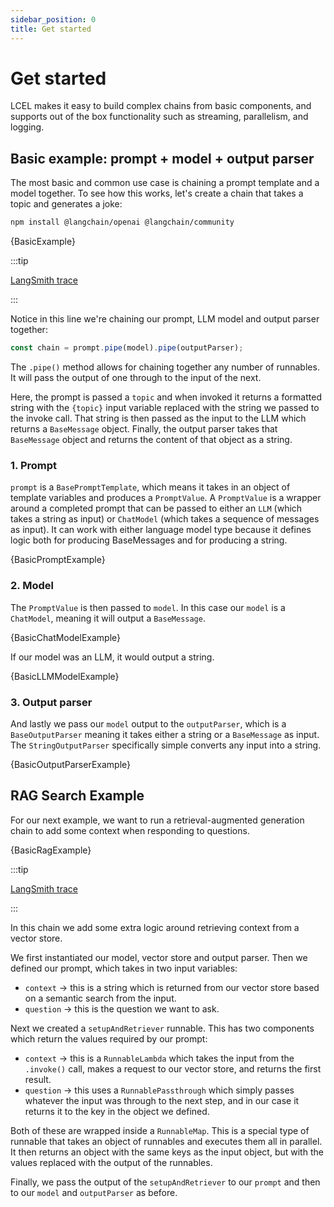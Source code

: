 ```yaml
---
sidebar_position: 0
title: Get started
---
```



# Get started

LCEL makes it easy to build complex chains from basic components, and supports out of the box functionality such as streaming, parallelism, and logging.

## Basic example: prompt + model + output parser

The most basic and common use case is chaining a prompt template and a model together. To see how this works, let's create a chain that takes a topic and generates a joke:


<IntegrationInstallTooltip></IntegrationInstallTooltip>

```bash npm2yarn
npm install @langchain/openai @langchain/community
```

<CodeBlock language="typescript">{BasicExample}</CodeBlock>

:::tip

[LangSmith trace](https://smith.langchain.com/public/dcac6d79-5254-4889-a974-4b3abaf605b4/r)

:::

Notice in this line we're chaining our prompt, LLM model and output parser together:

```typescript
const chain = prompt.pipe(model).pipe(outputParser);
```

The `.pipe()` method allows for chaining together any number of runnables. It will pass the output of one through to the input of the next.

Here, the prompt is passed a `topic` and when invoked it returns a formatted string with the `{topic}` input variable replaced with the string we passed to the invoke call.
That string is then passed as the input to the LLM which returns a `BaseMessage` object. Finally, the output parser takes that `BaseMessage` object and returns the content of that object as a string.

### 1. Prompt

`prompt` is a `BasePromptTemplate`, which means it takes in an object of template variables and produces a `PromptValue`.
A `PromptValue` is a wrapper around a completed prompt that can be passed to either an `LLM` (which takes a string as input) or `ChatModel` (which takes a sequence of messages as input).
It can work with either language model type because it defines logic both for producing BaseMessages and for producing a string.

<CodeBlock language="typescript">{BasicPromptExample}</CodeBlock>

### 2. Model

The `PromptValue` is then passed to `model`. In this case our `model` is a `ChatModel`, meaning it will output a `BaseMessage`.

<CodeBlock language="typescript">{BasicChatModelExample}</CodeBlock>

If our model was an LLM, it would output a string.

<CodeBlock language="typescript">{BasicLLMModelExample}</CodeBlock>

### 3. Output parser

And lastly we pass our `model` output to the `outputParser`, which is a `BaseOutputParser` meaning it takes either a string or a `BaseMessage` as input. The `StringOutputParser` specifically simple converts any input into a string.

<CodeBlock language="typescript">{BasicOutputParserExample}</CodeBlock>

## RAG Search Example

For our next example, we want to run a retrieval-augmented generation chain to add some context when responding to questions.

<CodeBlock language="typescript">{BasicRagExample}</CodeBlock>

:::tip

[LangSmith trace](https://smith.langchain.com/public/f0205e20-c46f-47cd-a3a4-6a95451f8a25/r)

:::

In this chain we add some extra logic around retrieving context from a vector store.

We first instantiated our model, vector store and output parser. Then we defined our prompt, which takes in two input variables:

- `context` -> this is a string which is returned from our vector store based on a semantic search from the input.
- `question` -> this is the question we want to ask.

Next we created a `setupAndRetriever` runnable. This has two components which return the values required by our prompt:

- `context` -> this is a `RunnableLambda` which takes the input from the `.invoke()` call, makes a request to our vector store, and returns the first result.
- `question` -> this uses a `RunnablePassthrough` which simply passes whatever the input was through to the next step, and in our case it returns it to the key in the object we defined.

Both of these are wrapped inside a `RunnableMap`. This is a special type of runnable that takes an object of runnables and executes them all in parallel.
It then returns an object with the same keys as the input object, but with the values replaced with the output of the runnables.

Finally, we pass the output of the `setupAndRetriever` to our `prompt` and then to our `model` and `outputParser` as before.

